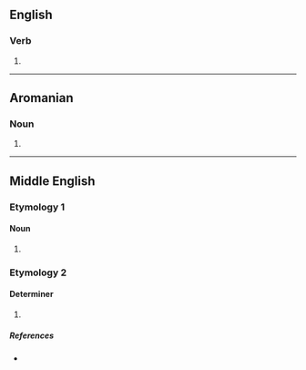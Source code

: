==English==

===Verb===
{{head|en|verb}}

# {{obsolete spelling of|en|hear}}

----

==Aromanian==

===Noun===
{{head|rup|noun}}

# {{alternative form of|rup|heari}}

----

==Middle English==

===Etymology 1===

====Noun====
{{head|enm|noun}}

# {{alt form|enm|here|t=army|id=army}}

===Etymology 2===

====Determiner====
{{head|enm|determiner}}

# {{alt form|enm|here|t=their|id=their}}

=====References=====
* {{R:MED Online|entry=her(e (pron.) |id=MED20493 |accessdate=12 June 2018}}